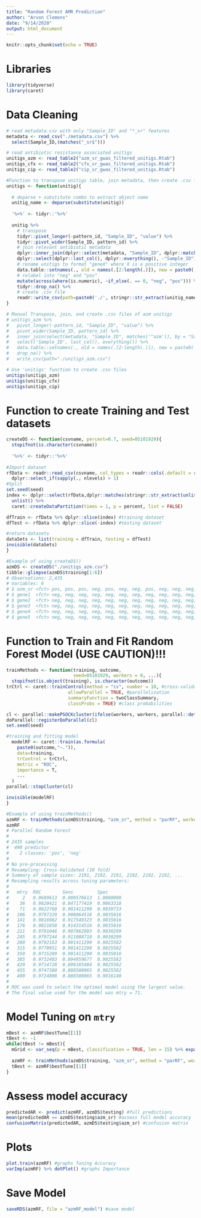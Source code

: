 ```yaml
---
title: "Random Forest AMR Prediction"
author: "Arvon Clemons"
date: "9/14/2020"
output: html_document
---
```


```r
knitr::opts_chunk$set(echo = TRUE)
```

# Libraries
```r
library(tidyverse)
library(caret)
```


# Data Cleaning
```r
# read metadata.csv with only "Sample_ID" and "*_sr" features
metadata <- read_csv("./metadata.csv") %>% 
  select(Sample_ID,(matches("_sr$")))

# read antibiotic resistance associated unitigs
unitigs_azm <- read_table2("azm_sr_gwas_filtered_unitigs.Rtab")
unitigs_cfx <- read_table2("cfx_sr_gwas_filtered_unitigs.Rtab")
unitigs_cip <- read_table2("cip_sr_gwas_filtered_unitigs.Rtab")

#Function to transpose unitigs table, join metadata, then create .csv file
unitigs <- function(unitig){
  
  # deparse + substitute combo to extract object name
  unitig_name <- deparse(substitute(unitig))
  
  '%>%' <- tidyr::'%>%'
  
  unitig %>%
    # transpose
    tidyr::pivot_longer(-pattern_id, "Sample_ID", "value") %>% 
    tidyr::pivot_wider(Sample_ID, pattern_id) %>%
    # join relevant antibiotic metadata
    dplyr::inner_join(dplyr::select(metadata, "Sample_ID", dplyr::matches(stringr::str_extract(unitig_name, "[[:alpha:]]+$"))), by = "Sample_ID") %>% 
    dplyr::select(dplyr::last_col(), dplyr::everything(), -"Sample_ID") %>% 
    # rename unitigs to format "geneX" where X is a positive integer
    data.table::setnames(., old = names(.[2:length(.)]), new = paste0('gene', seq_along(.[2:length(.)])), skip_absent = T) %>% 
    # relabel into "neg" and "pos"
    mutate(across(where(is.numeric), ~if_else(. == 0, "neg", "pos"))) %>% 
    tidyr::drop_na() %>% 
    # create .csv file
    readr::write_csv(path=paste0('./', stringr::str_extract(unitig_name,"[[:alpha:]]+[_][[:alpha:]]+"), '.csv'))
}

# Manual Transpose, join, and create .csv files of azm unitigs
# unitigs_azm %>%
#   pivot_longer(-pattern_id, "Sample_ID", "value") %>%
#   pivot_wider(Sample_ID, pattern_id) %>%
#   inner_join(select(metadata, "Sample_ID", matches('^azm')), by = "Sample_ID") %>%
#   select('Sample_ID', last_col(), everything()) %>%
#   data.table::setnames(., old = names(.[2:length(.)]), new = paste0('gene', seq_along(.[2:length(.)])), skip_absent = T) %>% 
#   drop_na() %>%
#   write_csv(path="./unitigs_azm.csv")

# Use 'unitigs' function to create .csv files
unitigs(unitigs_azm)
unitigs(unitigs_cfx)
unitigs(unitigs_cip)
```


# Function to create Training and Test datasets
```r
createDS <- function(csvname, percent=0.7, seed=05101929){
  stopifnot(is.character(csvname))
  
  '%>%' <- tidyr::'%>%'
  
#Import dataset
rfData <- readr::read_csv(csvname, col_types = readr::cols(.default = readr::col_factor(NULL))) %>% 
  dplyr::select_if(sapply(., nlevels) > 1)
#Split
set.seed(seed)
index <- dplyr::select(rfData,dplyr::matches(stringr::str_extract(unlist(stringr::str_split(csvname, "_"))[2],"^[[:alpha:]]+"))) %>% 
  unlist() %>% 
  caret::createDataPartition(times = 1, p = percent, list = FALSE)

dfTrain <- rfData %>% dplyr::slice(index) #training dataset
dfTest <- rfData %>% dplyr::slice(-index) #testing dataset

#return datasets
dataSets <- list(training = dfTrain, testing = dfTest)
invisible(dataSets)
}

#Example of using createDS()
azmDS <- createDS("./unitigs_azm.csv")
tibble::glimpse(azmDS$training[1:6])
# Observations: 2,435
# Variables: 6
# $ azm_sr <fct> pos, pos, pos, neg, pos, neg, neg, pos, neg, neg, neg, neg, neg, neg, neg, neg, neg, neg, neg, neg, n…
# $ gene1  <fct> neg, neg, neg, neg, neg, neg, neg, neg, neg, neg, neg, neg, neg, neg, neg, neg, neg, neg, neg, neg, n…
# $ gene2  <fct> neg, neg, neg, neg, neg, neg, neg, neg, neg, neg, neg, neg, neg, neg, neg, neg, neg, neg, neg, neg, n…
# $ gene3  <fct> neg, neg, neg, neg, neg, neg, neg, neg, neg, neg, neg, neg, neg, neg, neg, neg, neg, neg, neg, neg, n…
# $ gene4  <fct> neg, neg, neg, neg, neg, neg, neg, neg, neg, neg, neg, neg, neg, neg, neg, neg, neg, neg, neg, neg, n…
# $ gene5  <fct> neg, neg, neg, neg, neg, neg, neg, neg, neg, neg, neg, neg, neg, neg, neg, neg, neg, neg, neg, neg, n…
```

# Function to Train and Fit Random Forest Model (USE CAUTION)!!!
```r
trainMethods <- function(training, outcome,
                         seed=05101929, workers = 0, ...){
  stopifnot(is.object(training), is.character(outcome))
trCtrl <- caret::trainControl(method = "cv", number = 10, #cross-validation
                       allowParallel = TRUE, #parallelization
                       summaryFunction = twoClassSummary,
                       classProbs = TRUE) #class probabilities

cl <- parallel::makePSOCKcluster(ifelse(workers, workers, parallel::detectCores())) #set number of cores
doParallel::registerDoParallel(cl)
set.seed(seed)

#training and fitting model
  modelRF <- caret::train(as.formula(
    paste0(outcome,"~.")),
    data=training,
    trControl = trCtrl,
    metric = "ROC",
    importance = T,
    ...
  )
parallel::stopCluster(cl)

invisible(modelRF)
}

#Example of using trainMethods()
azmRF <- trainMethods(azmDS$training, "azm_sr", method = "parRF", workers = 8, tuneLength = 15)
azmRF
# Parallel Random Forest 
# 
# 2435 samples
#  490 predictor
#    2 classes: 'pos', 'neg' 
# 
# No pre-processing
# Resampling: Cross-Validated (10 fold) 
# Summary of sample sizes: 2191, 2192, 2191, 2192, 2192, 2192, ... 
# Resampling results across tuning parameters:
# 
#   mtry  ROC        Sens         Spec     
#     2   0.9689613  0.009576613  1.0000000
#    36   0.9820421  0.847177419  0.9863318
#    71   0.9822760  0.901411290  0.9839733
#   106   0.9797329  0.908064516  0.9835016
#   141   0.9816982  0.917540323  0.9835016
#   176   0.9821858  0.914314516  0.9835016
#   211   0.9791046  0.907862903  0.9830299
#   245   0.9797244  0.911088710  0.9830299
#   280   0.9792163  0.901411290  0.9825582
#   315   0.9770951  0.901411290  0.9825582
#   350   0.9715289  0.901411290  0.9835016
#   385   0.9732403  0.894959677  0.9825582
#   420   0.9714728  0.898185484  0.9825582
#   455   0.9747380  0.888508065  0.9825582
#   490   0.9724808  0.888508065  0.9816148
# 
# ROC was used to select the optimal model using the largest value.
# The final value used for the model was mtry = 71.
```
# Model Tuning on `mtry`
```r
mBest <- azmRF$bestTune[[1]]
tBest <- -1
while(tBest != mBest){
  mGrid <- var_seq(p = mBest, classification = TRUE, len = 15) %>% expand_grid(mtry = ., s = 0)
  
  azmRF <- trainMethods(azmDS$training, "azm_sr", method = "parRF", workers = 8, tuneGrid = mGrid)
  tBest <- azmRF$bestTune[[1]]
}
```

# Assess model accuracy
```r
predictedAR <- predict(azmRF, azmDS$testing) #full predictions
mean(predictedAR == azmDS$testing$azm_sr) #assess full model accuracy
confusionMatrix(predictedAR, azmDS$testing$azm_sr) #confusion matrix
```

# Plots
```r
plot.train(azmRF) #graphs Tuning Accuracy
varImp(azmRF) %>% dotPlot() #graphs Importance
```

# Save Model
```r
saveRDS(azmRF, file = "azmRF_model") #save model
```